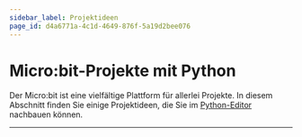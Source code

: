 ```yaml
---
sidebar_label: Projektideen
page_id: d4a6771a-4c1d-4649-876f-5a19d2bee076
---
```


# Micro:bit-Projekte mit Python
Der Micro:bit ist eine vielfältige Plattform für allerlei Projekte. In diesem Abschnitt finden Sie einige Projektideen,
die Sie im [Python-Editor](https://python.microbit.org/v/3/reference) nachbauen können.

---
